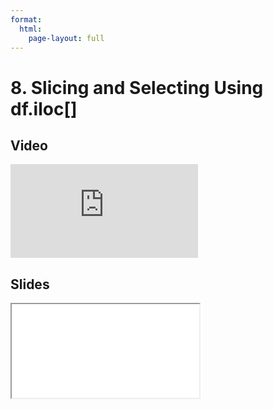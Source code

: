 ```yaml
---
format:
  html:
    page-layout: full
---
```


# 8. Slicing and Selecting Using df.iloc[]

::: {.panel-tabset .nav-pills}

## Video

<iframe
    class="video"
    src="https://www.youtube.com/embed/W88f5DAl9hk?start=1012&end=1456&rel=0" 
    title="Module 1 Video - Slicing and Selecting Using df.iloc[]"
    frameborder="0"
    allow="accelerometer; autoplay; clipboard-write; encrypted-media; gyroscope; picture-in-picture"
    allowfullscreen
></iframe>

## Slides

<iframe
    class="slide-deck"
    src="slides/module1_20.html"
></iframe>

:::
